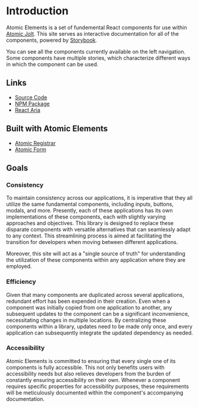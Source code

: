 
<Meta title="Introduction" />

# Introduction

Atomic Elements is a set of fundemental React components for use within [Atomic Jolt](https://atomicjolt.com).
This site serves as interactive documentation for all of the components, powered by [Storybook](https://storybook.js.org/).

You can see all the components currently available on the left navigation. Some components have multiple stories, which characterize different
ways in which the component can be used.

## Links

- [Source Code](https://github.com/atomicjolt/atomic-elements)
- [NPM Package](https://www.npmjs.com/package/@atomicjolt/atomic-elements)
- [React Aria](https://react-spectrum.adobe.com/react-aria/index.html)

## Built with Atomic Elements

- [Atomic Registrar](https://github.com/atomicjolt/atomic-registrar)
- [Atomic Form](https://github.com/atomicjolt/atomic-form)

## Goals

### Consistency

To maintain consistency across our applications, it is imperative that they all utilize the same fundamental
components, including inputs, buttons, modals, and more. Presently, each of these applications has its own
implementations of these components, each with slightly varying approaches and objectives.
This library is designed to replace these disparate components with versatile alternatives that can
seamlessly adapt to any context. This streamlining process is aimed at facilitating the transition for developers
when moving between different applications.

Moreover, this site will act as a "single source of truth" for understanding the
utilization of these components within any application where they are employed.

### Efficiency

Given that many components are duplicated across several applications, redundant
effort has been expended in their creation. Even when a component was initially
copied from one application to another, any subsequent updates to the component
can be a significant inconvenience, necessitating changes in multiple locations.
By centralizing these components within a library, updates need to be made only
once, and every application can subsequently integrate the updated dependency as needed.

### Accessibility

Atomic Elements is committed to ensuring that every single one of its components
is fully accessible. This not only benefits users with accessibility needs but
also relieves developers from the burden of constantly ensuring accessibility on
their own. Whenever a component requires specific properties for accessibility
purposes, these requirements will be meticulously documented within the
component's accompanying documentation.
